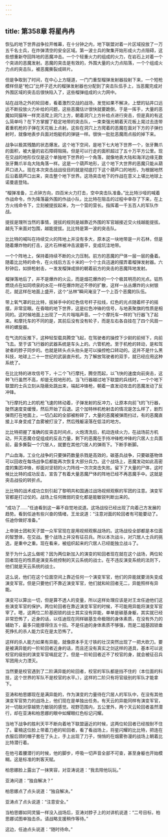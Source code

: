```yaml
---
---
---
```

title: 第358章 将星冉冉
---



恢弘的地下世界战争拉开帷幕，在十分钟之内，地下联盟对着一片区域投放了一万五千名士兵，在炸弹清空的安全区域。第一波士兵的聚集开始形成火力点阻碍，这些想重新夺回阵地的恶魔冲击。一个个轻重火力的组成的火力，在岩石上对着一个个突进的恶魔发射。恶魔的突击是有效的，外围大量的火力点陷落，一个个组成火力点的突击队，被恶魔撕裂成碎片。

但是争取到了时间，在中心上方隧道，一门门重型榴弹发射器投射下来，一个短枪模样但是“枪口”比杯子还大的榴弹发射器也分配到了突击队伍手上，当恶魔完成对外围区域的突击后很快陷入了，这些榴弹组成的火力网中。

站在战场之外的轮回者，看着激烈交战的战场，发觉如果不解决，上壁的钻井口远远不断投放火力补给的问题，这些恶魔估计很快就要跪倒，于是一挥手，大量的恶魔如同猫咪一样灵活爬上洞穴上方，朝着洞穴上方补给点进行突击，但是真的有这么简单吗？在下方掌握了稳定地带的突击队，一束束强光朝着天花板上晃过去连带着重机枪的子弹在天花板上点射。这些在洞穴上方爬着的恶魔在面对下方的子弹扫射时，就像地表步兵面对炮艇机的弹链一样。很快一批批恶魔雨点般的掉下来。

战争以极其残酷的状态爆发。这个地下空间，是地下七大地下世界一个，张牙舞爪的面积，被大量的岩石障碍阻隔，但是可以行走的面积超过了五十万平方公里。现在交战的地形仅仅是这个单独地下世界的一个角落，就像地表大陆和海洋边缘无数张牙舞爪半岛大陆角落一样。这是一个葫芦地形，这个地下大世界的恶魔只能从葫芦口进入。现在本次突击战战役目的就是彻底打下这个葫芦口的地形，为根据地然后沿着葫芦口出来，突击整个地下世界。这场突击地下的作战在意义上堪比地球上诺曼底登陆。

“榴弹准备，三点钟方向，四百米火力打击，空中突击队准备。”比比特沙哑的喊着作战命令，作为降落最外围的作战小队，比比特在阻击的过程中幸存了下来，在上方火线命令下，立刻被提拔起来，为一个营的营长。指挥着一千五百人的军队作战。

提拔是理所当然的事情，提拔的规则是越靠近外围的军官越接近交火线越能提拔。越先下来面对包围，越能提拔。比比特是第一波的突击队。

比比特的喊叫在持续交火的阵地上并没有多大，原本这一块地带是一片石林，但是随着爆炸物的打击，这片石林被冲击波磨平，变成坑洼地带。

一个个阵地上，保持着持续不断的火力压制。前方的恶魔的尸体一层一层的叠着。随着比比特的命令，在火线后方五十米的一个个士兵迅速的摆弄着榴弹发射器。六秒钟后，如排枪射击，一发发榴弹成排的朝着前方的突击的恶魔阵地发射。

榴弹落地后了，并不是爆炸的火云，而是烟花爆炸的一个个极其明亮的光点。铝热燃烧点在如同喷泉的水花一样在爆炸附近不停的扩散，这样一丛丛爆炸的火树银花，就这样在地面上盛开，这个“丛林”瞬间淹没了一个上百个恶魔的队伍。

带上氧气罩的比比特，拔掉手中的红色信号杆子拉线，红色的光点随着杆子的摇摆，非常显眼。在昏暗的地下世界，这是红色冲锋的信号，与地表聚旗的性质是相同的。这时候地面上出现了一片片嗡嗡声音。一个个摩托车一样的飞行器飞了起来。和摩托车的不同的是，其前后没有没有轮子，而是左右各自挂在了四个风扇一样的螺旋器。

在气流的反推下，这种轻型载具腾空飞起，在驾驶者的操控下少尉的前倾下，向前飞去。至于该飞行器的武器系统是车头上的。六管机枪。至于机枪的转动，是和驾驶者的脖子同步的。也就是转头点头抬头是可以操控枪口转动的。这并不是什么黑科技，地球上二十一世纪的武装直升机，为了解放驾驶者的双手，就已经应用这种系统了。

在比比特的进攻信号下，十二个飞行摩托，腾空而起，以飞快的速度向前突击，这种飞行虽然不高，却是无视地形的。当飞行器越过地下联盟的兵线时，一个个地下联盟的士兵立刻从隐蔽处跳出来，端起冲锋枪，朝着一直发动攻击的恶魔发动了反冲锋。

飞行摩托的上的机枪飞速的转动着，子弹发射的反冲力，让原本向前飞的飞行器，陡然速度变缓慢，然后开始了后退。这个加特林机枪射击的情况是怎么样了，剧烈弹雨打在地面上，一切凸起的全部被粉碎了，大量的恶魔被弹雨扫过，有的恶魔直接上半身变成了血雾被打没了，然后残躯滚落在低洼的地方。

比比特把握了准确的反突击时间点，火炮清洗后，机动连续火力，在战场前方机动，歼灭恶魔仓促组成的反击力量，剩下的恶魔在手持冲锋枪冲锋的穴居人士兵面前，最多撕裂一个穴居人，就要在其他穴居人的弹雨下。下断手断脚。

尸山血海，工业化战争的只要弹药数量杀戮是高效的，碳基兵战争，只要碳基物体可以回收在每场战争后都能再次恢复大部分兵力。这个战场上，恶魔发动如此高密度的集团冲锋，却面对坚韧的火力阵线一次次突击失败。留下了大量的尸体，这时候比比特的成功反击，宣告了有着大量恶魔尸体的阵地已经不再恶魔手中。这就是突击战役的转折点。

比比特的战术成功立刻引起了黎明共和国通过战场视频观察的军团的注意。演变军官都是打过仗的。战场上任何微弱的变化都是能敏锐判断出来的。

“成功了……”任迪看到这一幕不自觉地说道。这场战役已经出现了向着己方发展的趋势。看到任迪有些兴奋的情绪，王龙说道：“注意对面的轮回者有可能要动了。任迪你做好准备。”

上帝骑士团和天子盟一众军官现在是用视频观察战场的。这场战役全部都是本位面的智慧体，在交战。整个战场上并没有征召兵。所以本次战斗，对穴居人士兵的挑选，是重中之重。现在看来，被组织起来的穴居人已经能独立战斗了。

至于为什么这么做呢？因为两位新加入的演变的轮回者现在就在这个战场，两位轮回者现在的性质是演变系统控制的天云系统的战士。在不违反演变系统的法则下，他们就是天云系统的战士。

这么说，他们在这个位面空间上靠近任何一个演变军官，他们的异能就要消失变成演变军官。但是只要他们不靠近演变军官，他们就和轮回者无二，异能照样有异能。

演变可以算出一切，但是算不透人的变量，所以这样处理应该是对王龙任迪他们这些演变军官的保护。两位轮回者在靠近演变军官的时候，不可能用异能将演变军官宰了。嗯，这两位二阶基因锁的战士其实没有异能，单单是碳基身躯，其实就已经非常恐怖了，近身的话，以任迪现在同样碳基生命极限的身体素质，在没有外力的辅助下，最多只能撑得住五十招。不是任迪的身体素质不够强，而是二姐基因锁垂死挣扎的杀人能力实在是太恐怖了。

这样的杀人能力如果有异能，就像原本手无寸铁的壮汉突然出现了一把大砍刀。要是被满异能的一阶轮回者近身的话，而且还没有真实之剑这样的道具，基本可以说校官的级别的演变军官嗝屁定了。但是一阶轮回者近不了校官的身，就会被征召兵军团用火力湮灭。

当然要是校官遇到了二阶满异能的轮回者，校官的军队都是挡不住的（本位面的科技，这个世界的军队不是校官的水平。），这样的二阶只有将官级别的军队才能拿下。

亚涛和柏思娜现在是满异能的，作为演变的力量待在穴居人的军队中，在没有其他演变军官势力的战场上，他们现在是单独出任务。有天云的异能同样有演变军官，对一切敌对穿越势力敏锐的感觉。视野范围内，五公里外，两个天云轮回者虽然潜行，却在亚涛和柏思娜的眼中如耀眼红色标记闪耀。

当地下战争的胜利天平不断向着地下联盟逼近的时候，这两位轮回者已经按耐不住了。霍楠这位脸上带着刀疤的轮回者，看了看战场上，将星闪耀的比比特，把连在衣服后颈的帽子套在了头上，手上出现了刀子，悄悄的在烟雾弥漫的战场上朝着比比特潜行着。

在他弓着腰潜行的时候，他的脚步，呼吸一切声音全部不可查，甚至身躯也开始模糊。这是标准的刺客天赋。

柏思娜脸上露出了一抹笑容，对亚涛说道：“我去陪他玩玩。”

亚涛问道：“独自解决？”

柏思娜点了点头说道：“独自解决。”

亚涛点了点头说道：“注意安全。”

当柏思娜如同灵猫一样没入战场后，亚涛对脖子上的对讲机说道：“二号目标，柏思娜试图单独击杀。请战略支援稍作等待。”

这边，任迪点头说道：“随时待命。”